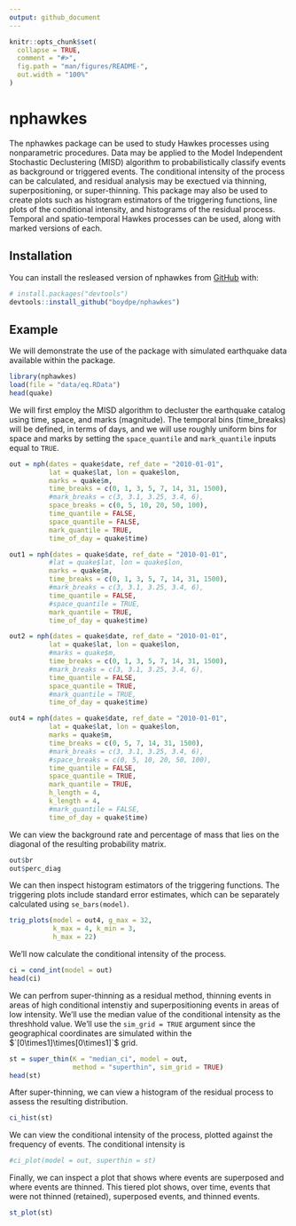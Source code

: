 ```yaml
---
output: github_document
---
```


<!-- README.md is generated from README.Rmd. Please edit that file -->

```r
knitr::opts_chunk$set(
  collapse = TRUE,
  comment = "#>",
  fig.path = "man/figures/README-",
  out.width = "100%"
)
```

# nphawkes

<!-- badges: start -->
<!-- badges: end -->

The nphawkes package can be used to study Hawkes processes using nonparametric procedures. Data may be applied to the Model Independent Stochastic Declustering (MISD) algorithm to probabilistically classify events as background or triggered events. The conditional intensity of the process can be calculated, and residual analysis may be exectued via thinning, superpositioning, or super-thinning. This package may also be used to create plots such as histogram estimators of the triggering functions, line plots of the conditional intensity, and histograms of the residual process. Temporal and spatio-temporal Hawkes processes can be used, along with marked versions of each. 

## Installation

<!-- You can install the released version of nphawkes from [CRAN](https://CRAN.R-project.org) with: -->

You can install the resleased version of nphawkes from [GitHub](https://github.com/) with:

``` r
# install.packages("devtools")
devtools::install_github("boydpe/nphawkes")

```
## Example

We will demonstrate the use of the package with simulated earthquake data available within the package. 

```r
library(nphawkes)
load(file = "data/eq.RData")
head(quake)
```

We will first employ the MISD algorithm to decluster the earthquake catalog using time, space, and marks (magnitude). The temporal bins (time_breaks) will be defined, in terms of days, and we will use roughly uniform bins for space and marks by setting the `space_quantile` and `mark_quantile` inputs equal to `TRUE`. 

```r
out = nph(dates = quake$date, ref_date = "2010-01-01",
          lat = quake$lat, lon = quake$lon,
          marks = quake$m,
          time_breaks = c(0, 1, 3, 5, 7, 14, 31, 1500),
          #mark_breaks = c(3, 3.1, 3.25, 3.4, 6),
          space_breaks = c(0, 5, 10, 20, 50, 100),
          time_quantile = FALSE,
          space_quantile = FALSE,
          mark_quantile = TRUE,
          time_of_day = quake$time)

out1 = nph(dates = quake$date, ref_date = "2010-01-01",
          #lat = quake$lat, lon = quake$lon,
          marks = quake$m, 
          time_breaks = c(0, 1, 3, 5, 7, 14, 31, 1500),
          #mark_breaks = c(3, 3.1, 3.25, 3.4, 6),
          time_quantile = FALSE,
          #space_quantile = TRUE,
          mark_quantile = TRUE,
          time_of_day = quake$time)

out2 = nph(dates = quake$date, ref_date = "2010-01-01",
          lat = quake$lat, lon = quake$lon,
          #marks = quake$m,
          time_breaks = c(0, 1, 3, 5, 7, 14, 31, 1500),
          #mark_breaks = c(3, 3.1, 3.25, 3.4, 6),
          time_quantile = FALSE,
          space_quantile = TRUE,
          #mark_quantile = TRUE,
          time_of_day = quake$time)

out4 = nph(dates = quake$date, ref_date = "2010-01-01",
          lat = quake$lat, lon = quake$lon,
          marks = quake$m,
          time_breaks = c(0, 5, 7, 14, 31, 1500),
          #mark_breaks = c(3, 3.1, 3.25, 3.4, 6),
          #space_breaks = c(0, 5, 10, 20, 50, 100),
          time_quantile = FALSE,
          space_quantile = TRUE,
          mark_quantile = TRUE,
          h_length = 4,
          k_length = 4,
          #mark_quantile = FALSE,
          time_of_day = quake$time)

```

We can view the background rate and percentage of mass that lies on the diagonal of the resulting probability matrix. 

```r
out$br
out$perc_diag
```

We can then inspect histogram estimators of the triggering functions. The triggering plots include standard error estimates, which can be separately calculated using `se_bars(model)`. 

```r
trig_plots(model = out4, g_max = 32,
           k_max = 4, k_min = 3,  
           h_max = 22)
```

We'll now calculate the conditional intensity of the process. 

```r
ci = cond_int(model = out)
head(ci)
```

We can perfrom super-thinning as a residual method, thinning events in areas of high conditional intenstiy and superpositioning events in areas of low intensity. We'll use the median value of the conditional intensity as the threshhold value. We'll use the `sim_grid = TRUE` argument since the geographical coordinates are simulated within the $`[0\times1]\times[0\times1]`$ grid. 
 

```r
st = super_thin(K = "median_ci", model = out,
                method = "superthin", sim_grid = TRUE)
head(st)
```

After super-thinning, we can view a histogram of the residual process to assess the resulting distribution.

```r
ci_hist(st)
```

We can view the conditional intensity of the process, plotted against the frequency of events. The conditional intensity is 

```r
#ci_plot(model = out, superthin = st)
```

Finally, we can inspect a plot that shows where events are superposed and where events are thinned. This tiered plot shows, over time, events that were not thinned (retained), superposed events, and thinned events. 

```r
st_plot(st)
```



